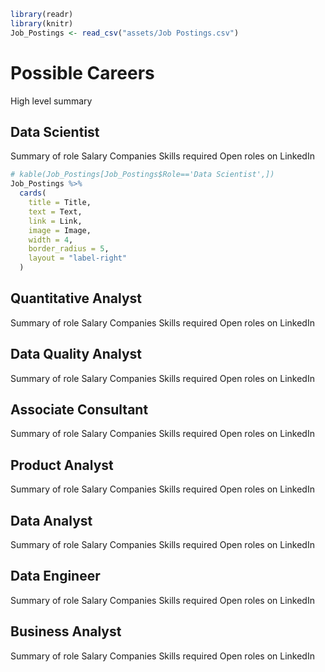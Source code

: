

```r
library(readr)
library(knitr)
Job_Postings <- read_csv("assets/Job Postings.csv")
```



# Possible Careers {-#possible-careers}

High level summary

## Data Scientist {-#data-scientist}

Summary of role
Salary
Companies
Skills required
Open roles on LinkedIn

```r
# kable(Job_Postings[Job_Postings$Role=='Data Scientist',])
Job_Postings %>%
  cards(
    title = Title,
    text = Text,
    link = Link,
    image = Image,
    width = 4,
    border_radius = 5,
    layout = "label-right"
  )

```


## Quantitative Analyst {-#quantitative-analyst}

Summary of role
Salary
Companies
Skills required
Open roles on LinkedIn

## Data Quality Analyst {-#data-quality-analyst}

Summary of role
Salary
Companies
Skills required
Open roles on LinkedIn


## Associate Consultant {-#associate-consultant}

Summary of role
Salary
Companies
Skills required
Open roles on LinkedIn


## Product Analyst {-#product-analyst}

Summary of role
Salary
Companies
Skills required
Open roles on LinkedIn

## Data Analyst {-#data-analyst}

Summary of role
Salary
Companies
Skills required
Open roles on LinkedIn

## Data Engineer {-#data-engineer}

Summary of role
Salary
Companies
Skills required
Open roles on LinkedIn

## Business Analyst {-#business-analyst}

Summary of role
Salary
Companies
Skills required
Open roles on LinkedIn


